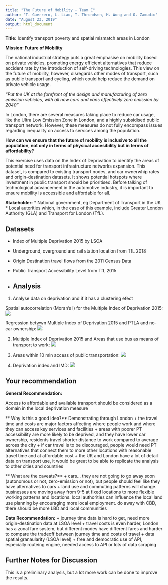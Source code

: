 ```yaml
---
title: "The Future of Mobility - Team E"
author: 'T. Guerrero, L. Liao, T. Throndsen, H. Wong and O. Zamudio'
date: "August 23, 2019"
output: html_document
---
```


**Title:** Identify transport poverty and spatial mismatch areas in London

**Mission: Future of Mobility**

The national industrial strategy puts a great emphasise on mobility based on private vehicles, promoting  energy efficient alternatives that reduce accident rate by the introduction of self-driving technologies. This view on the future of mobility, however, disregards other modes of transport, such as public transport and cycling, which could help reduce the demand on private vehicle usage.

*"Put the UK at the forefront of the design and manufacturing of zero emission vehicles, with all new cars and vans effectively zero emission by 2040"*

In London, there are several measures taking place to reduce car usage, like the Ultra Low Emission Zone in London, and a highly subsidised public transport network. However, these measures do not fully encompass issues regarding inequality on access to services among the population.

**How can we ensure that the future of mobility is inclusive to all the population, not only in terms of physical accesibility but in terms of affordability?**

This exercise uses data on the Index of Deprivation to identify the areas of potential need for transport infrastructure networks expansion. This dataset, is compared to existing transport nodes, and car ownerwhip rates and origin-destination datasets. It shows potential hotspots where investment in public transport should be prioritised. Before talking of technological advancement in the automotive industry, it is important to ensure mobility is accessible and affordable for all.

**Stakeholder:** 
* National government, eg Department of Transport in the UK
* Local autorities which, in the case of this example, include Greater London Authority (GLA) and Transport for London (TfL).


## Datasets

* Index of Multiple Deprivation 2015 by LSOA

* Underground, overground and rail station location from TfL 2018

* Origin Destination travel flows from the 2011 Census Data

* Public Transport Accessibility Level from TfL 2015

* 
## Analysis

1. Analyse data on deprivation and if it has a clustering efect

Spatial autocorrelation (Moran's I) for the Multiple Index of Deprivation 2015: ![](images/IMD_Moran.png)

Regression betwwn Multiple Index of Deprivation 2015 and PTLA and no-car ownership: ![](images/reg.jpg)

2. Multiple Index of Deprivation 2015 and Areas that use bus as means of transport to work: ![](images/imd.bus.png)

3. Areas within 10 min access of public transportation: ![](images/iso.jpg)

4. Deprivation index and IMD: ![](images/tot.png)

## Your recommendation

**General Recommendation:** 

Access to affordable and available transport should be considered as a domain in the local deprivation measure

** Why is this a good idea?**
Demonstrating through London
+ the travel time and costs are major factors affecting where people work and where they can access key services and facilities
+ areas with poorer PT accessibility are more likely to be deprived, and they have lower car ownership, residents travel shorter distance to work compared to average across the city
+ if car travel is to be discouraged, people would need PT alternatives that connect them to more other locations with reasonable travel time and at affordable cost
+ the UK and London have a lot of detail data on transport use, it would be great to be able to replicate the analysis to other cities and countries

 ** What are the caveats?**
+ cars... they are not going to go away soon (autonomous or not, zero-emission or not), but people should feel like they have alternatives to cars
+ land use and commuting patterns will change. businesses are moving away from 9-5 at fixed locations to more flexible working patterns and locations. local authorities can influence the local land use planning by encouraging more local employment. do away with CBD, there should be more LBD and local communities


**Data Recommendation:** 
+ journey time data is hard to get, need more origin-destination data at LSOA level
+ travel costs is even harder, London has a zonal fare system, but different modes have different fares and harder to compare the tradeoff between journey time and costs of travel
+ data spatial granaularity (LSOA level)
+ free and democratic use of API, especially routeing engine, needed access to API or lots of data scraping


## Further Notes for Discussion
This is a preliminary analysis, but a lot more work can be done to improve the results.
